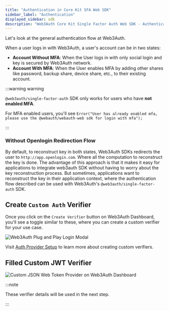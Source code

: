 ```yaml
---
title: "Authentication in Core Kit SFA Web SDK"
sidebar_label: "Authentication"
displayed_sidebar: sdk
description: "Web3Auth Core Kit Single Factor Auth Web SDK - Authentication | Documentation - Web3Auth"
---
```


Let's look at the general authentication flow at Web3Auth.

When a user logs in with Web3Auth, a user's account can be in two states:

- **Account Without MFA**: When the User logs in with only social login and key is secured by Web3Auth network.
- **Account With MFA**: When the User enables MFA by adding other shares like password, backup share, device share, etc., to their existing account.

:::warning warning

`@web3auth/single-factor-auth` SDK only works for users who have **not enabled MFA**.

For MFA enabled users, you'll see `Error("User has already enabled mfa, please use the @webauth/webauth-web sdk for login with mfa");`

:::

### Without Openlogin Redirection Flow

By default, to reconstruct key in both states, Web3Auth SDKs redirects the user to `http://app.openlogin.com`. Where all the computation to
reconstruct the key is done. The advantage of this approach is that it makes it easy for applications to integrate web3auth SDK without having to
worry about the key reconstruction process. But sometimes, applications want to reconstruct the key in their application context, where the
authentication flow described can be used with Web3Auth's `@web3auth/single-factor-auth` SDK.

## Create `Custom Auth` Verifier

Once you click on the `Create Verifier` button on Web3Auth Dashboard, you'll see a toggle similar to these, where you can create a custom verifier for
your use case.

![Web3Auth Plug and Play Login Modal](/dashboard/verifiers/create-verifiers.gif)

Visit [Auth Provider Setup](/auth-provider-setup/byo-jwt-providers#set-up-custom-jwt-verifier) to learn more about creating custom verifiers.

## Filled Custom JWT Verifier

![Custom JSON Web Token Provider on Web3Auth Dashboard](/dashboard/verifiers/custom-jsonwebtoken-verifier.png)

:::note

These verifier details will be used in the next step.

:::
